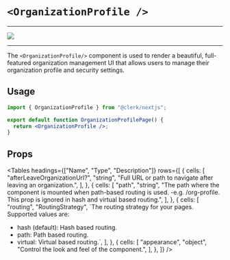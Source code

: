 
# `<OrganizationProfile />`

---

![](https://clerk.dev/_next/image?url=https%3A%2F%2Fcdn.sanity.io%2Fimages%2Fe1ql88v4%2Fproduction%2F1782c52ab0615d3a58271bef6173d1de650d8be3-992x568.svg%3Ffit%3Dmax%26auto%3Dformat&w=2048&q=75)

---

The `<OrganizationProfile/>` component is used to render a beautiful, full-featured organization management UI that allows users to manage their organization profile and security settings.

## Usage

```jsx copy filename="/pages/organization-profile/[[...index].[jsx/tsx]"
import { OrganizationProfile } from "@clerk/nextjs";

export default function OrganizationProfilePage() {
  return <OrganizationProfile />;
}
```

## Props

<Tables
  headings={["Name", "Type", "Description"]}
  rows={[
    {
      cells: [
        "afterLeaveOrganizationUrl?",
        "string",
        "Full URL or path to navigate after leaving an organization.",
      ],
    },
    {
      cells: [
        "path",
        "string",
        "The path where the component is mounted when path-based routing is used. -e.g. /org-profile. This prop is ignored in hash and virtual based routing.",
      ],
    },
    {
      cells: [
        "routing",
        "RoutingStrategy",
        `The routing strategy for your pages. Supported values are:
- hash (default): Hash based routing.
- path: Path based routing.
- virtual: Virtual based routing.`,
      ],
    },
    {
      cells: [
        "appearance",
        "object",
        "Control the look and feel of the component.",
      ],
    },
  ]}
/>
